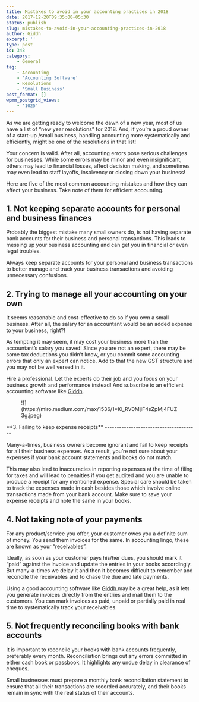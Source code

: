 ```yaml
---
title: Mistakes to avoid in your accounting practices in 2018
date: 2017-12-20T09:35:00+05:30
status: publish
slug: mistakes-to-avoid-in-your-accounting-practices-in-2018
author: Giddh
excerpt: ''
type: post
id: 348
category:
    - General
tag:
    - Accounting
    - 'Accounting Software'
    - Resolutions
    - 'Small Business'
post_format: []
wpmm_postgrid_views:
    - '1025'
---
```

As we are getting ready to welcome the dawn of a new year, most of us have a list of “new year resolutions” for 2018. And, if you’re a proud owner of a start-up /small business, handling accounting more systematically and efficiently, might be one of the resolutions in that list!

Your concern is valid. After all, accounting errors pose serious challenges for businesses. While some errors may be minor and even insignificant, others may lead to financial losses, affect decision making, and sometimes may even lead to staff layoffs, insolvency or closing down your business!

Here are five of the most common accounting mistakes and how they can affect your business. Take note of them for efficient accounting.

**1. Not keeping separate accounts for personal and business finances**
-----------------------------------------------------------------------

Probably the biggest mistake many small owners do, is not having separate bank accounts for their business and personal transactions. This leads to messing up your business accounting and can get you in financial or even legal troubles.

Always keep separate accounts for your personal and business transactions to better manage and track your business transactions and avoiding unnecessary confusions.

**2. Trying to manage all your accounting on your own**
-------------------------------------------------------

It seems reasonable and cost-effective to do so if you own a small business. After all, the salary for an accountant would be an added expense to your business, right?!

As tempting it may seem, it may cost your business more than the accountant’s salary you saved! Since you are not an expert, there may be some tax deductions you didn’t know, or you commit some accounting errors that only an expert can notice. Add to that the new GST structure and you may not be well versed in it.

Hire a professional. Let the experts do their job and you focus on your business growth and performance instead! And subscribe to an efficient accounting software like [Giddh](https://giddh.com/).

<figure class="wp-block-image size-large">![](https://miro.medium.com/max/1536/1*I0_RV0MjiF4sZpMj4FUZ3g.jpeg)</figure>**3. Failing to keep expense receipts**
---------------------------------------

Many-a-times, business owners become ignorant and fail to keep receipts for all their business expenses. As a result, you’re not sure about your expenses if your bank account statements and books do not match.

This may also lead to inaccuracies in reporting expenses at the time of filing for taxes and will lead to penalties if you get audited and you are unable to produce a receipt for any mentioned expense. Special care should be taken to track the expenses made in cash besides those which involve online transactions made from your bank account. Make sure to save your expense receipts and note the same in your books.

**4. Not taking note of your payments**
---------------------------------------

For any product/service you offer, your customer owes you a definite sum of money. You send them invoices for the same. In accounting lingo, these are known as your “receivables”.

Ideally, as soon as your customer pays his/her dues, you should mark it “paid” against the invoice and update the entries in your books accordingly. But many-a-times we delay it and then it becomes difficult to remember and reconcile the receivables and to chase the due and late payments.

Using a good accounting software like [Giddh ](https://giddh.com/)may be a great help, as it lets you generate invoices directly from the entries and mail them to the customers. You can mark invoices as paid, unpaid or partially paid in real time to systematically track your receivables.

**5. Not frequently reconciling books with bank accounts**
----------------------------------------------------------

It is important to reconcile your books with bank accounts frequently, preferably every month. Reconciliation brings out any errors committed in either cash book or passbook. It highlights any undue delay in clearance of cheques.

Small businesses must prepare a monthly bank reconciliation statement to ensure that all their transactions are recorded accurately, and their books remain in sync with the real status of their accounts.